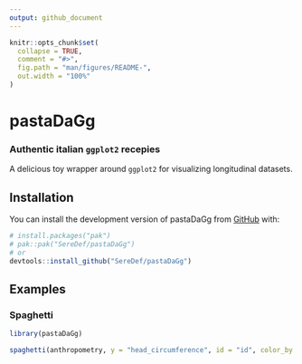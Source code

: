 ```yaml
---
output: github_document
---
```


<!-- README.md is generated from README.Rmd. Please edit that file -->

```r
knitr::opts_chunk$set(
  collapse = TRUE,
  comment = "#>",
  fig.path = "man/figures/README-",
  out.width = "100%"
)
```

# pastaDaGg
### Authentic italian `ggplot2` recepies

<!-- badges: start -->
<!-- badges: end -->

A delicious toy wrapper around `ggplot2` for visualizing longitudinal datasets.

## Installation

You can install the development version of pastaDaGg from [GitHub](https://github.com/) with:

```r
# install.packages("pak")
# pak::pak("SereDef/pastaDaGg")
# or 
devtools::install_github("SereDef/pastaDaGg")
```

## Examples

### Spaghetti
```r
library(pastaDaGg)

spaghetti(anthropometry, y = "head_circumference", id = "id", color_by = "sex", split_by = "nationality")
```
